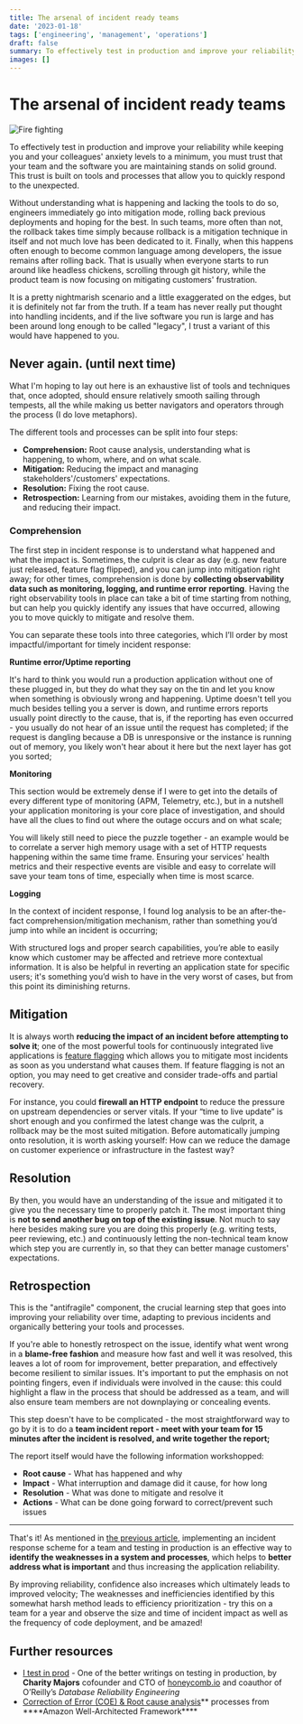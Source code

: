 ```yaml
---
title: The arsenal of incident ready teams
date: '2023-01-18'
tags: ['engineering', 'management', 'operations']
draft: false
summary: To effectively test in production and improve your reliability while keeping you and your colleagues' anxiety levels to a minimum, you must trust that your team and the software you are maintaining stands on solid ground. This trust is built on tools and processes that allow you to quickly respond to the unexpected.
images: []
---
```


# The arsenal of incident ready teams

![Fire fighting](/static/images/dancing-in-the-flames/fire-fighting.jpeg)

To effectively test in production and improve your reliability while keeping you and your colleagues' anxiety levels to a minimum, you must trust that your team and the software you are maintaining stands on solid ground. This trust is built on tools and processes that allow you to quickly respond to the unexpected.

Without understanding what is happening and lacking the tools to do so, engineers immediately go into mitigation mode, rolling back previous deployments and hoping for the best. In such teams, more often than not, the rollback takes time simply because rollback is a mitigation technique in itself and not much love has been dedicated to it. Finally, when this happens often enough to become common language among developers, the issue remains after rolling back. That is usually when everyone starts to run around like headless chickens, scrolling through git history, while the product team is now focusing on mitigating customers' frustration.

It is a pretty nightmarish scenario and a little exaggerated on the edges, but it is definitely not far from the truth. If a team has never really put thought into handling incidents, and if the live software you run is large and has been around long enough to be called "legacy", I trust a variant of this would have happened to you.

## Never again. (until next time)

What I'm hoping to lay out here is an exhaustive list of tools and techniques that, once adopted, should ensure relatively smooth sailing through tempests, all the while making us better navigators and operators through the process (I do love metaphors).

The different tools and processes can be split into four steps:

- **Comprehension:** Root cause analysis, understanding what is happening, to whom, where, and on what scale.
- **Mitigation:** Reducing the impact and managing stakeholders'/customers' expectations.
- **Resolution:** Fixing the root cause.
- **Retrospection:** Learning from our mistakes, avoiding them in the future, and reducing their impact.

### Comprehension

The first step in incident response is to understand what happened and what the impact is. Sometimes, the culprit is clear as day (e.g. new feature just released, feature flag flipped), and you can jump into mitigation right away; for other times, comprehension is done by **collecting observability data such as monitoring, logging, and runtime error reporting**. Having the right observability tools in place can take a bit of time starting from nothing, but can help you quickly identify any issues that have occurred, allowing you to move quickly to mitigate and resolve them.

You can separate these tools into three categories, which I’ll order by most impactful/important for timely incident response:

**Runtime error/Uptime reporting**

It's hard to think you would run a production application without one of these plugged in, but they do what they say on the tin and let you know when something is obviously wrong and happening. Uptime doesn't tell you much besides telling you a server is down, and runtime errors reports usually point directly to the cause, that is, if the reporting has even occurred - you usually do not hear of an issue until the request has completed; if the request is dangling because a DB is unresponsive or the instance is running out of memory, you likely won't hear about it here but the next layer has got you sorted;

**Monitoring**

This section would be extremely dense if I were to get into the details of every different type of monitoring (APM, Telemetry, etc.), but in a nutshell your application monitoring is your core place of investigation, and should have all the clues to find out where the outage occurs and on what scale;

You will likely still need to piece the puzzle together - an example would be to correlate a server high memory usage with a set of HTTP requests happening within the same time frame. Ensuring your services' health metrics and their respective events are visible and easy to correlate will save your team tons of time, especially when time is most scarce.

**Logging**

In the context of incident response, I found log analysis to be an after-the-fact comprehension/mitigation mechanism, rather than something you’d jump into while an incident is occurring;

With structured logs and proper search capabilities, you’re able to easily know which customer may be affected and retrieve more contextual information. It is also be helpful in reverting an application state for specific users; it's something you’d wish to have in the very worst of cases, but from this point its diminishing returns.

## Mitigation

It is always worth **reducing the impact of an incident before attempting to solve it**; one of the most powerful tools for continuously integrated live applications is [feature flagging](https://www.atlassian.com/continuous-delivery/principles/feature-flags) which allows you to mitigate most incidents as soon as you understand what causes them. If feature flagging is not an option, you may need to get creative and consider trade-offs and partial recovery.

For instance, you could **firewall an HTTP endpoint** to reduce the pressure on upstream dependencies or server vitals. If your “time to live update” is short enough and you confirmed the latest change was the culprit, a rollback may be the most suited mitigation. Before automatically jumping onto resolution, it is worth asking yourself: How can we reduce the damage on customer experience or infrastructure in the fastest way?

## Resolution

By then, you would have an understanding of the issue and mitigated it to give you the necessary time to properly patch it. The most important thing is **not to send another bug on top of the existing issue**. Not much to say here besides making sure you are doing this properly (e.g. writing tests, peer reviewing, etc.) and continuously letting the non-technical team know which step you are currently in, so that they can better manage customers' expectations.

## Retrospection

This is the "antifragile" component, the crucial learning step that goes into improving your reliability over time, adapting to previous incidents and organically bettering your tools and processes.

If you're able to honestly retrospect on the issue, identify what went wrong in a **blame-free fashion** and measure how fast and well it was resolved, this leaves a lot of room for improvement, better preparation, and effectively become resilient to similar issues. It's important to put the emphasis on not pointing fingers, even if individuals were involved in the cause: this could highlight a flaw in the process that should be addressed as a team, and will also ensure team members are not downplaying or concealing events.

This step doesn't have to be complicated - the most straightforward way to go by it is to do a **team incident report - meet with your team for 15 minutes after the incident is resolved, and write together the report;**

The report itself would have the following information workshopped:

- **Root cause** - What has happened and why
- **Impact** - What interruption and damage did it cause, for how long
- **Resolution** - What was done to mitigate and resolve it
- **Actions** - What can be done going forward to correct/prevent such issues

---

That's it! As mentioned in [the previous article](/blog/dancing-with-the-flames), implementing an incident response scheme for a team and testing in production is an effective way to **identify the weaknesses in a system and processes**, which helps to **better address what is important** and thus increasing the application reliability.

By improving reliability, confidence also increases which ultimately leads to improved velocity; The weaknesses and inefficiencies identified by this somewhat harsh method leads to efficiency prioritization - try this on a team for a year and observe the size and time of incident impact as well as the frequency of code deployment, and be amazed!

## Further resources

- [I test in prod](https://increment.com/testing/i-test-in-production/) - One of the better writings on testing in production, by **Charity Majors** cofounder and CTO of [honeycomb.io](http://honeycomb.io/) and coauthor of O’Reilly’s *Database Reliability Engineering*
- [Correction of Error (COE) & Root cause analysis](https://wa.aws.amazon.com/wat.concept.coe.en.html)** processes from \*\***Amazon Well-Architected Framework\*\*\*\*
